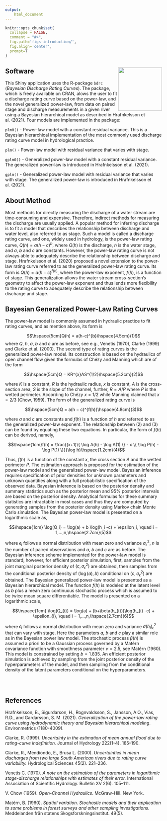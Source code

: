 ```yaml
---
output: 
    html_document
---
```


```r
knitr::opts_chunk$set(
  collapse = FALSE,
  comment = "#>",
  fig.path='figs-introduction/',
  fig.align='center',
  prompt=T
)
```

## Software <img src="man/figures/logo.png" align="right" alt="" width="140" />

This Shiny application uses the R-package `bdrc` (*Bayesian Discharge Rating Curves*). The package, which is freely available on CRAN, alows the user to fit a discharge rating curve based on the power-law, and the novel generalized power-law, from data on paired stage and discharge measurements in a given river using a Bayesian hierarchical model as described in Hrafnkelsson et al. (2021). Four models are implemented in the package:

```plm0() ``` - Power-law model with a constant residual variance. This is a Bayesian hierarchical implementation of the most commonly used discharge rating curve model in hydrological practice. 

```plm() ``` - Power-law model with residual variance that varies with stage.

```gplm0() ``` - Generalized power-law model with a constant residual variance. The generalized power-law is introduced in Hrafnkelsson et al. (2021).

```gplm() ``` - Generalized power-law model with residual variance that varies with stage. The generalized power-law is introduced in Hrafnkelsson et al. (2021).


## About Method

Most methods for directly measuring the discharge of a water stream are time-consuming and expensive. Therefore, indirect methods for measuring the discharge are usually applied. A popular method for inferring discharge is to fit a model that describes the relationship between discharge and water level, also referred to as stage. Such a model is called a discharge rating curve, and one, widely used in hydrology, is the power-law rating curve, $Q(h)=a(h-c)^b$, where $Q(h)$ is the discharge, $h$ is the water stage, and $a$, $b$ and $c$ are constants. However, the power-law rating curve is not always able to adequately describe the relationship between discharge and stage. Hrafnkelsson et al. (2020) proposed a novel extension to the power-law rating curve referred to as the generalized power-law rating curve. Its form is $Q(h)=a(h-c)^{f(h)}$, where the power-law exponent, $f(h)$, is a function of stage. This generalization allows the water stream cross-section's geometry to affect the power-law exponent and thus lends more flexibility to the rating curve to adequately describe the relationship between discharge and stage.

## Bayesian Generalized Power-Law Rating Curves

The power-law model is commonly assumed in hydraulic practice to fit rating curves, and as mention above, its form is

$$\hspace{5cm}Q(h) = a(h-c)^{b}\hspace{4.5cm}(1)$$ 
where $Q$, $h$, $a$, $b$ and $c$ are as before, see e.g., Venetis (1970), Clarke (1999) and Clarke et al. (2000).
The second type of rating curves is the generalized power-law model. Its construction is based on the hydraulics of open channel flow given the formulas of Chézy and Manning which are of the form

$$\hspace{5cm}Q = KR^{x}AS^{1/2}\hspace{5.2cm}(2)$$ 

where $K$ is a constant, $R$ is the hydraulic radius, $x$ is constant, $A$ is the cross-section area, $S$ is the slope of the channel, further, $R = A/P$ where $P$ is the wetted perimeter. According to Chézy $x = 1/2$ while Manning claimed that $x = 2/3$ (Chow, 1959). The form of the generalized rating curve is

$$\hspace{5cm}Q = a(h − c)^{f(h)}\hspace{4.8cm}(3)$$ 

where $a$ and $c$ are constants and $f(h)$ is a function of $h$ and referred to as the generalized power-law exponent. The relationship between (2) and (3) can be found by equating these two equations. In particular, the form of $f(h)$ can be derived, namely,

$$\hspace{1cm}f(h) = \frac{(x+1)\{ \log A(h) - \log A(1) \}  - x \{ \log P(h) - \log P(1)  \}}{\log h}\hspace{1.2cm}(4)$$ 

Thus, $f(h)$ is a function of the constant $x$, the cross section $A$ and the wetted perimeter $P$.
The estimation approach is proposed for the estimation of the power-law model and the generalized power-law model. Bayesian inference requires specification of prior densities for unknown parameters and unknown quantities along with a full probabilistic specification of the observed data. Bayesian inference is based on the posterior density and summary statistics such as the posterior mean and 95% posterior intervals are based on the posterior density. Analytical formulas for these summary statistics are intractable in most cases and thus they are computed by generating samples from the posterior density using Markov chain Monte Carlo simulation. The Bayesian power-law model is presented on a logarithmic scale as,

$$\hspace{1cm} \log(Q_i) = \log(a) + b \log(h_i -c) + \epsilon_i, \quad i = 1,...,n,\hspace{2.7cm}(5)$$ 


where $\epsilon_i$ follows a normal distribution with mean zero and variance $\sigma_{\epsilon}^2$, $n$ is the number of paired observations and $a$, $b$ and $c$ are as before. The Bayesian inference scheme implemented for the power-law model is standard, however, for efficient posterior simulation, first, samples from the joint marginal posterior density of $(c, \sigma_{\epsilon}^2)$ are obtained, then samples from the conditional posterior density of $(\log(a), b)$ conditional on $(c, \sigma_{\epsilon}^2)$ are obtained.
The Bayesian generalized power-law model is presented as a Bayesian hierarchical model. The function $f(h)$ is modeled at the latent level as $b$ plus a mean zero continuous stochastic process which is assumed to be twice mean square differentiable. The model is presented on a logarithmic scale,

<!-- $$\hspace{1cm} \log(Q_i) = \log(a) + b \log(h_i -c) + \epsilon_i, \quad i = 1,...,n,\hspace{2.7cm}(5)$$  -->
$$\hspace{1cm} \log(Q_{i}) = \log(a) + (b+\beta(h_{i}))\log(h_{i} -c) + \epsilon_{i}, \quad i = 1,...,n,\hspace{2.7cm}(6)$$

where $\epsilon_i$ follows a normal distribution with mean zero and variance $\sigma(h_i)_{\epsilon}^2$ that can vary with stage. Here the parameters $a$, $b$ and $c$ play a similar role as in the Bayesian power law model. The stochastic process $\beta(h)$ is assumed a priori to be a Gaussian process governed by a Matérn covariance function with smoothness parameter $\nu = 2.5$, see Matérn (1960). This model is constrained by setting $b=1.835$. An efficient posterior simulation is achieved by sampling from the joint posterior density of the hyperparameters of the model, and then sampling from the conditional density of the latent parameters conditional on the hyperparameters.

<br />
<br />

## References


Hrafnkelsson, B., Sigurdarson, H., Rognvaldsson, S., Jansson, A.O., Vias, R.D., and Gardarsson, S. M. (2021). *Generalization of the power-law rating curve using hydrodynamic theory and Bayesian hierarchical modeling*. Environmetrics (1180-4009).

Clarke, R. (1999). *Uncertainty in the estimation of mean annual flood due to rating-curve indefinition.* Journal of Hydrology 222(1-4). 185–190.

Clarke, R., Mendiondo, E., Brusa L. (2000). *Uncertainties in mean discharges from two large South American rivers due to rating curve variability.* Hydrological Sciences 45(2). 221–236.

Venetis C. (1970). *A note on the estimation of the parameters in logarithmic stage-discharge relationships with estimates of their error.* International Association of Scientific Hydrology. Bulletin XV 2(6). 105–111. 

V. Chow (1959). *Open-Channel Hydraulics*. McGraw-Hill. New York.

Matérn, B. (1960). *Spatial variation. Stochastic models and their application to some problems in forest surveys and other sampling investigations.* Meddelanden från statens Skogsforskningsinstitut. 49(5).

